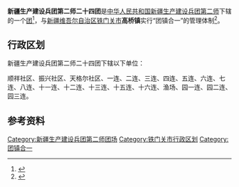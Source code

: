 {{中国乡级行政区
|行政区全称           = 新疆生产建设兵团第二师二十四团<br>铁门关市高桥镇
|上级行政区           = [[新疆生产建设兵团第二师|新疆生产建设兵团第二师]]<br>[[新疆维吾尔自治区|新疆维吾尔自治区]][[铁门关市|铁门关市]]
|行政区类别           = [[團_(軍隊)|团]]
|政府驻地            = 铁门关市高桥镇（24团）振兴路1号<ref>{{cite web|title=关于部分行政区划变更的公告|url=http://www.tmg.gov.cn/info/content.jsp?tm_id=415&info_id=138589|accessdate=2021-02-05|author=铁门关市民政局|date=2021-01-21|website=兵团二师铁门关市|archiveurl=https://web.archive.org/web/20210208152838/http://www.tmg.gov.cn/info/content.jsp?tm_id=415&info_id=138589|archivedate=2021-02-08|dead-url=no}}</ref>
}}

'''新疆生产建设兵团第二师二十四团'''是[[中华人民共和国|中华人民共和国]][[新疆生产建设兵团|新疆生产建设兵团]][[新疆生产建设兵团第二师|第二师]]下辖的一个[[團_(軍隊)|团]]<ref>{{Cite journal|title=新疆生产建设兵团分布图|author=新疆生产建设兵团年鉴编辑委员会|journal=兵团年鉴|publisher=新疆生产建设兵团年鉴社|doi=10.42437/y.cnki.yxjsc.2021.000007|year=2020|location=乌鲁木齐|page=7-8|issn=1671-3338}}</ref>，与[[新疆维吾尔自治区|新疆维吾尔自治区]][[铁门关市|铁门关市]]'''高桥镇'''实行“团镇合一”的管理体制<ref>{{cite web|title=二师铁门关市7个团场城镇揭牌|url=http://bt.xinhuanet.com/2020-05/02/c_1125935749.htm|access-date=2020-08-24|website=兵团日报|archiveurl=https://web.archive.org/web/20200505033905/http://bt.xinhuanet.com/2020-05/02/c_1125935749.htm|archivedate=2020-05-05|dead-url=no}}</ref>。

== 行政区划 ==
新疆生产建设兵团第二师二十四团下辖以下单位：

顺祥社区、振兴社区、天格尔社区、一连、二连、三连、四连、五连、六连、七连、八连、十一连、十二连、十三连、十五连、十六连、渔场、园一连、园二连、园三连。

== 参考资料 ==
{{reflist}}

{{新疆行政区划小作品}}
{{铁门关市行政区划}}
{{新疆生产建设兵团第二师}}
{{DEFAULTSORT:24}}
[[Category:新疆生产建设兵团第二师团场|Category:新疆生产建设兵团第二师团场]]
[[Category:铁门关市行政区划|Category:铁门关市行政区划]]
[[Category:团镇合一|Category:团镇合一]]